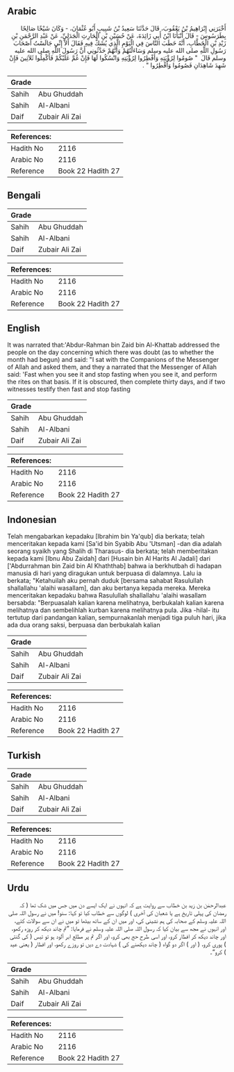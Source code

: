 ## Arabic


<div dir="rtl" lang="ar" style={{fontSize:'larger',backgroundColor:'#f8f9fa',padding:20}}>
أَخْبَرَنِي إِبْرَاهِيمُ بْنُ يَعْقُوبَ، قَالَ حَدَّثَنَا سَعِيدُ بْنُ شَبِيبٍ أَبُو عُثْمَانَ، - وَكَانَ شَيْخًا صَالِحًا بِطَرَسُوسَ - قَالَ أَنْبَأَنَا ابْنُ أَبِي زَائِدَةَ، عَنْ حُسَيْنِ بْنِ الْحَارِثِ الْجَدَلِيِّ، عَنْ عَبْدِ الرَّحْمَنِ بْنِ زَيْدِ بْنِ الْخَطَّابِ، أَنَّهُ خَطَبَ النَّاسَ فِي الْيَوْمِ الَّذِي يُشَكُّ فِيهِ فَقَالَ أَلاَّ إِنِّي جَالَسْتُ أَصْحَابَ رَسُولِ اللَّهِ صلى الله عليه وسلم وَسَاءَلْتُهُمْ وَأَنَّهُمْ حَدَّثُونِي أَنَّ رَسُولَ اللَّهِ صلى الله عليه وسلم قَالَ ‏ "‏ صُومُوا لِرُؤْيَتِهِ وَأَفْطِرُوا لِرُؤْيَتِهِ وَانْسُكُوا لَهَا فَإِنْ غُمَّ عَلَيْكُمْ فَأَكْمِلُوا ثَلاَثِينَ فَإِنْ شَهِدَ شَاهِدَانِ فَصُومُوا وَأَفْطِرُوا ‏"‏ ‏.‏
</div>
<div style={{backgroundColor:'#f8f9fa',padding:20, marginBottom: 10}}><table> <thead> <tr> <th>Grade</th> <th></th> </tr> </thead> <tbody> <tr><td>Sahih</td><td>Abu Ghuddah</td></tr><tr><td>Sahih</td><td>Al-Albani</td></tr><tr><td>Daif</td><td>Zubair Ali Zai</td></tr></tbody></table><table> <thead> <tr> <th>References:</th> <th></th> </tr> </thead> <tbody><tr><td>Hadith No</td><td>2116</td></tr><tr><td>Arabic No</td><td>2116</td></tr><tr><td>Reference</td><td>Book 22 Hadith 27</td></tr></tbody></table></div>

## Bengali


<div dir="ltr" lang="bn" style={{fontSize:'larger',backgroundColor:'#f8f9fa',padding:20}}>

</div>
<div style={{backgroundColor:'#f8f9fa',padding:20, marginBottom: 10}}><table> <thead> <tr> <th>Grade</th> <th></th> </tr> </thead> <tbody> <tr><td>Sahih</td><td>Abu Ghuddah</td></tr><tr><td>Sahih</td><td>Al-Albani</td></tr><tr><td>Daif</td><td>Zubair Ali Zai</td></tr></tbody></table><table> <thead> <tr> <th>References:</th> <th></th> </tr> </thead> <tbody><tr><td>Hadith No</td><td>2116</td></tr><tr><td>Arabic No</td><td>2116</td></tr><tr><td>Reference</td><td>Book 22 Hadith 27</td></tr></tbody></table></div>

## English


<div dir="ltr" lang="en" style={{fontSize:'larger',backgroundColor:'#f8f9fa',padding:20}}>
It was narrated that:'Abdur-Rahman bin Zaid bin Al-Khattab addressed the people on the day concerning which there was doubt (as to whether the month had begun) and said: "I sat with the Companions of the Messenger of Allah and asked them, and they a narrated that the Messenger of Allah said: 'Fast when you see it and stop fasting when you see it, and perform the rites on that basis. If it is obscured, then complete thirty days, and if two witnesses testify then fast and stop fasting
</div>
<div style={{backgroundColor:'#f8f9fa',padding:20, marginBottom: 10}}><table> <thead> <tr> <th>Grade</th> <th></th> </tr> </thead> <tbody> <tr><td>Sahih</td><td>Abu Ghuddah</td></tr><tr><td>Sahih</td><td>Al-Albani</td></tr><tr><td>Daif</td><td>Zubair Ali Zai</td></tr></tbody></table><table> <thead> <tr> <th>References:</th> <th></th> </tr> </thead> <tbody><tr><td>Hadith No</td><td>2116</td></tr><tr><td>Arabic No</td><td>2116</td></tr><tr><td>Reference</td><td>Book 22 Hadith 27</td></tr></tbody></table></div>

## Indonesian


<div dir="ltr" lang="id" style={{fontSize:'larger',backgroundColor:'#f8f9fa',padding:20}}>
Telah mengabarkan kepadaku [Ibrahim bin Ya'qub] dia berkata; telah menceritakan kepada kami [Sa'id bin Syabib Abu 'Utsman] -dan dia adalah seorang syaikh yang Shalih di Tharasus- dia berkata; telah memberitakan kepada kami [Ibnu Abu Zaidah] dari [Husain bin Al Harits Al Jadali] dari ['Abdurrahman bin Zaid bin Al Khaththab] bahwa ia berkhutbah di hadapan manusia di hari yang diragukan untuk berpuasa di dalamnya. Lalu ia berkata; "Ketahuilah aku pernah duduk [bersama sahabat Rasulullah shallallahu 'alaihi wasallam], dan aku bertanya kepada mereka. Mereka menceritakan kepadaku bahwa Rasulullah shallallahu 'alaihi wasallam bersabda: "Berpuasalah kalian karena melihatnya, berbukalah kalian karena melihatnya dan sembelihlah kurban karena melihatnya pula. Jika -hilal- itu tertutup dari pandangan kalian, sempurnakanlah menjadi tiga puluh hari, jika ada dua orang saksi, berpuasa dan berbukalah kalian
</div>
<div style={{backgroundColor:'#f8f9fa',padding:20, marginBottom: 10}}><table> <thead> <tr> <th>Grade</th> <th></th> </tr> </thead> <tbody> <tr><td>Sahih</td><td>Abu Ghuddah</td></tr><tr><td>Sahih</td><td>Al-Albani</td></tr><tr><td>Daif</td><td>Zubair Ali Zai</td></tr></tbody></table><table> <thead> <tr> <th>References:</th> <th></th> </tr> </thead> <tbody><tr><td>Hadith No</td><td>2116</td></tr><tr><td>Arabic No</td><td>2116</td></tr><tr><td>Reference</td><td>Book 22 Hadith 27</td></tr></tbody></table></div>

## Turkish


<div dir="ltr" lang="tr" style={{fontSize:'larger',backgroundColor:'#f8f9fa',padding:20}}>

</div>
<div style={{backgroundColor:'#f8f9fa',padding:20, marginBottom: 10}}><table> <thead> <tr> <th>Grade</th> <th></th> </tr> </thead> <tbody> <tr><td>Sahih</td><td>Abu Ghuddah</td></tr><tr><td>Sahih</td><td>Al-Albani</td></tr><tr><td>Daif</td><td>Zubair Ali Zai</td></tr></tbody></table><table> <thead> <tr> <th>References:</th> <th></th> </tr> </thead> <tbody><tr><td>Hadith No</td><td>2116</td></tr><tr><td>Arabic No</td><td>2116</td></tr><tr><td>Reference</td><td>Book 22 Hadith 27</td></tr></tbody></table></div>

## Urdu


<div dir="rtl" lang="ur" style={{fontSize:'larger',backgroundColor:'#f8f9fa',padding:20}}>
عبدالرحمٰن بن زید بن خطاب سے روایت ہے کہ انہوں نے ایک ایسے دن میں جس میں شک تھا ( کہ رمضان کی پہلی تاریخ ہے یا شعبان کی آخری ) لوگوں سے خطاب کیا تو کہا: سنو! میں نے رسول اللہ صلی اللہ علیہ وسلم کے صحابہ کی ہم نشینی کی، اور میں ان کے ساتھ بیٹھا تو میں نے ان سے سوالات کئے، اور انہوں نے مجھ سے بیان کیا کہ رسول اللہ صلی اللہ علیہ وسلم نے فرمایا: ”تم چاند دیکھ کر روزہ رکھو، اور چاند دیکھ کر افطار کرو، اور اسی طرح حج بھی کرو، اور اگر تم پر مطلع ابر آلود ہو تو تیس ( کی گنتی ) پوری کرو، ( اور ) اگر دو گواہ ( چاند دیکھنے کی ) شہادت دے دیں تو روزے رکھو، اور افطار ( یعنی عید ) کرو“۔
</div>
<div style={{backgroundColor:'#f8f9fa',padding:20, marginBottom: 10}}><table> <thead> <tr> <th>Grade</th> <th></th> </tr> </thead> <tbody> <tr><td>Sahih</td><td>Abu Ghuddah</td></tr><tr><td>Sahih</td><td>Al-Albani</td></tr><tr><td>Daif</td><td>Zubair Ali Zai</td></tr></tbody></table><table> <thead> <tr> <th>References:</th> <th></th> </tr> </thead> <tbody><tr><td>Hadith No</td><td>2116</td></tr><tr><td>Arabic No</td><td>2116</td></tr><tr><td>Reference</td><td>Book 22 Hadith 27</td></tr></tbody></table></div>